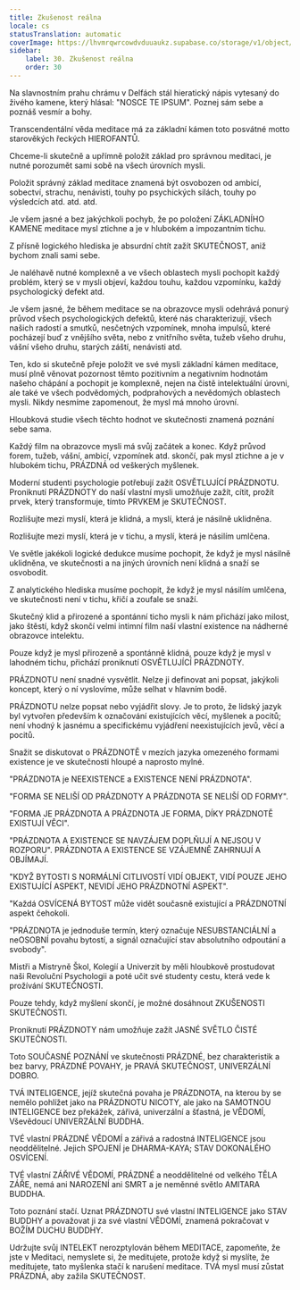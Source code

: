 ```yaml
---
title: Zkušenost reálna
locale: cs
statusTranslation: automatic
coverImage: https://lhvmrqwrcowdvduuaukz.supabase.co/storage/v1/object/public/strapi-uploads/small_cover-educacion-fundamental.webp-2d51a7828a2b1309555be27f7e2a61a0.webp
sidebar:
    label: 30. Zkušenost reálna
    order: 30
---
```

Na slavnostním prahu chrámu v Delfách stál hieratický nápis vytesaný do živého kamene, který hlásal: "NOSCE TE IPSUM". Poznej sám sebe a poznáš vesmír a bohy.

Transcendentální věda meditace má za základní kámen toto posvátné motto starověkých řeckých HIEROFANTŮ.

Chceme-li skutečně a upřímně položit základ pro správnou meditaci, je nutné porozumět sami sobě na všech úrovních mysli.

Položit správný základ meditace znamená být osvobozen od ambicí, sobectví, strachu, nenávisti, touhy po psychických silách, touhy po výsledcích atd. atd. atd.

Je všem jasné a bez jakýchkoli pochyb, že po položení ZÁKLADNÍHO KAMENE meditace mysl ztichne a je v hlubokém a impozantním tichu.

Z přísně logického hlediska je absurdní chtít zažít SKUTEČNOST, aniž bychom znali sami sebe.

Je naléhavě nutné komplexně a ve všech oblastech mysli pochopit každý problém, který se v mysli objeví, každou touhu, každou vzpomínku, každý psychologický defekt atd.

Je všem jasné, že během meditace se na obrazovce mysli odehrává ponurý průvod všech psychologických defektů, které nás charakterizují, všech našich radostí a smutků, nesčetných vzpomínek, mnoha impulsů, které pocházejí buď z vnějšího světa, nebo z vnitřního světa, tužeb všeho druhu, vášní všeho druhu, starých záští, nenávisti atd.

Ten, kdo si skutečně přeje položit ve své mysli základní kámen meditace, musí plně věnovat pozornost těmto pozitivním a negativním hodnotám našeho chápání a pochopit je komplexně, nejen na čistě intelektuální úrovni, ale také ve všech podvědomých, podprahových a nevědomých oblastech mysli. Nikdy nesmíme zapomenout, že mysl má mnoho úrovní.

Hloubková studie všech těchto hodnot ve skutečnosti znamená poznání sebe sama.

Každý film na obrazovce mysli má svůj začátek a konec. Když průvod forem, tužeb, vášní, ambicí, vzpomínek atd. skončí, pak mysl ztichne a je v hlubokém tichu, PRÁZDNÁ od veškerých myšlenek.

Moderní studenti psychologie potřebují zažít OSVĚTLUJÍCÍ PRÁZDNOTU. Proniknutí PRÁZDNOTY do naší vlastní mysli umožňuje zažít, cítit, prožít prvek, který transformuje, tímto PRVKEM je SKUTEČNOST.

Rozlišujte mezi myslí, která je klidná, a myslí, která je násilně uklidněna.

Rozlišujte mezi myslí, která je v tichu, a myslí, která je násilím umlčena.

Ve světle jakékoli logické dedukce musíme pochopit, že když je mysl násilně uklidněna, ve skutečnosti a na jiných úrovních není klidná a snaží se osvobodit.

Z analytického hlediska musíme pochopit, že když je mysl násilím umlčena, ve skutečnosti není v tichu, křičí a zoufale se snaží.

Skutečný klid a přirozené a spontánní ticho mysli k nám přichází jako milost, jako štěstí, když skončí velmi intimní film naší vlastní existence na nádherné obrazovce intelektu.

Pouze když je mysl přirozeně a spontánně klidná, pouze když je mysl v lahodném tichu, přichází proniknutí OSVĚTLUJÍCÍ PRÁZDNOTY.

PRÁZDNOTU není snadné vysvětlit. Nelze ji definovat ani popsat, jakýkoli koncept, který o ní vyslovíme, může selhat v hlavním bodě.

PRÁZDNOTU nelze popsat nebo vyjádřit slovy. Je to proto, že lidský jazyk byl vytvořen především k označování existujících věcí, myšlenek a pocitů; není vhodný k jasnému a specifickému vyjádření neexistujících jevů, věcí a pocitů.

Snažit se diskutovat o PRÁZDNOTĚ v mezích jazyka omezeného formami existence je ve skutečnosti hloupé a naprosto mylné.

"PRÁZDNOTA je NEEXISTENCE a EXISTENCE NENÍ PRÁZDNOTA".

"FORMA SE NELIŠÍ OD PRÁZDNOTY A PRÁZDNOTA SE NELIŠÍ OD FORMY".

"FORMA JE PRÁZDNOTA A PRÁZDNOTA JE FORMA, DÍKY PRÁZDNOTĚ EXISTUJÍ VĚCI".

"PRÁZDNOTA A EXISTENCE SE NAVZÁJEM DOPLŇUJÍ A NEJSOU V ROZPORU". PRÁZDNOTA A EXISTENCE SE VZÁJEMNĚ ZAHRNUJÍ A OBJÍMAJÍ.

"KDYŽ BYTOSTI S NORMÁLNÍ CITLIVOSTÍ VIDÍ OBJEKT, VIDÍ POUZE JEHO EXISTUJÍCÍ ASPEKT, NEVIDÍ JEHO PRÁZDNOTNÍ ASPEKT".

"Každá OSVÍCENÁ BYTOST může vidět současně existující a PRÁZDNOTNÍ aspekt čehokoli.

"PRÁZDNOTA je jednoduše termín, který označuje NESUBSTANCIÁLNÍ a neOSOBNÍ povahu bytostí, a signál označující stav absolutního odpoutání a svobody".

Mistři a Mistryně Škol, Kolegií a Univerzit by měli hloubkově prostudovat naši Revoluční Psychologii a poté učit své studenty cestu, která vede k prožívání SKUTEČNOSTI.

Pouze tehdy, když myšlení skončí, je možné dosáhnout ZKUŠENOSTI SKUTEČNOSTI.

Proniknutí PRÁZDNOTY nám umožňuje zažít JASNÉ SVĚTLO ČISTÉ SKUTEČNOSTI.

Toto SOUČASNÉ POZNÁNÍ ve skutečnosti PRÁZDNÉ, bez charakteristik a bez barvy, PRÁZDNÉ POVAHY, je PRAVÁ SKUTEČNOST, UNIVERZÁLNÍ DOBRO.

TVÁ INTELIGENCE, jejíž skutečná povaha je PRÁZDNOTA, na kterou by se nemělo pohlížet jako na PRÁZDNOTU NICOTY, ale jako na SAMOTNOU INTELIGENCE bez překážek, zářivá, univerzální a šťastná, je VĚDOMÍ, Vševědoucí UNIVERZÁLNÍ BUDDHA.

TVÉ vlastní PRÁZDNÉ VĚDOMÍ a zářivá a radostná INTELIGENCE jsou neoddělitelné. Jejich SPOJENÍ je DHARMA-KAYA; STAV DOKONALÉHO OSVÍCENÍ.

TVÉ vlastní ZÁŘIVÉ VĚDOMÍ, PRÁZDNÉ a neoddělitelné od velkého TĚLA ZÁŘE, nemá ani NAROZENÍ ani SMRT a je neměnné světlo AMITARA BUDDHA.

Toto poznání stačí. Uznat PRÁZDNOTU své vlastní INTELIGENCE jako STAV BUDDHY a považovat ji za své vlastní VĚDOMÍ, znamená pokračovat v BOŽÍM DUCHU BUDDHY.

Udržujte svůj INTELEKT nerozptylován během MEDITACE, zapomeňte, že jste v Meditaci, nemyslete si, že meditujete, protože když si myslíte, že meditujete, tato myšlenka stačí k narušení meditace. TVÁ mysl musí zůstat PRÁZDNÁ, aby zažila SKUTEČNOST.

